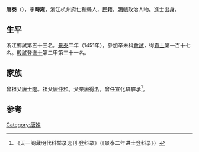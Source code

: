 {{Otheruses|other=名为唐泰的其他人物|唐泰}}
{{Otheruses|other=名为唐时雍的其他人物|唐时雍}}

'''唐泰'''（{{bd|1416年||？}}），字'''時雍'''，浙江杭州府仁和縣人，民籍，[[明朝|明朝]]政治人物。進士出身。

== 生平 ==
浙江鄉試第五十三名。[[景泰|景泰]]二年（1451年），參加辛未科[[會試|會試]]，得[[貢士|貢士]]第一百十七名。[[殿試|殿試]]登[[進士|進士]]第二甲第三十一名。

== 家族 ==
曾祖父[[唐士隆|唐士隆]]。祖父[[唐仲和|唐仲和]]。父亲[[唐得名|唐得名]]，曾任宣化驛驛承<ref>《天一阁藏明代科举录选刊·登科录》（《景泰二年进士登科录》）</ref>。

==参考==
{{reflist}}

{{景泰二年辛未科殿試金榜}}

{{Authority control}}

{{DEFAULTSORT:}}
[[Category:唐姓|Category:唐姓]]


{{明朝人物小作品}}